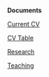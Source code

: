 **Documents**

[Current CV](https://raw.githubusercontent.com/johntfoster/CV/gh-actions-autocommit/cv_cockrell.pdf){.external target="_blank"}

[CV Table](./statements/table.qmd)

[Research](./statements/research.qmd)

[Teaching](./statements/teaching.qmd)
